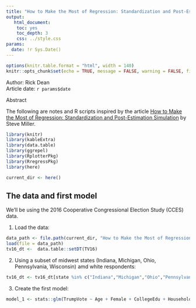 ```yaml
---
title: "How to Make the Most of Regression: Standardization and Post-Estimation Simulation"
output: 
   html_document:
    toc: yes
    toc_depth: 3
    css: ../style.css
params:
  date: !r Sys.Date()    
---
```


```r
options(knitr.table.format = "html", width = 140)
knitr::opts_chunk$set(echo = TRUE, message = FALSE, warning = FALSE, fig.width = 12, fig.height = 8)
```

<div>Author: Rick Dean</div>
<div>Article date: `r params$date`</div>

<div class="abstract">
  <p class="abstract">Abstract</p>
The following are notes and R scripts inspired by the article [How to Make the Most of Regression: Standardization and Post-Estimation Simulation](http://svmiller.com/blog/2020/04/post-estimation-simulation-trump-vote-midwest/) by Steve Miller.    
</div>  

```r
library(knitr)
library(kableExtra)
library(data.table)
library(ggrepel)
library(RplotterPkg)
library(RregressPkg)
library(here)

current_dir <- here()
```

## The data and first model

We'll be using the 2016 Cooperative Congressional Election Study (CCES) data.

1. Load the data:
```r
data_path <- file.path(current_dir, "How to Make the Most of Regression/data/TV16.rda")
load(file = data_path)
tv16_dt <-  data.table::setDT(TV16)
```

2. Using a subset of midwest states (Indiana, Michigan, Ohio, Pennsylvania, Wisconsin) amd white respondents:
```r
tv16_dt <- tv16_dt[state %in% c("Indiana","Michigan","Ohio","Pennsylvania","Wisconsin") & racef == "White", .(TrumpVote = votetrump, Age = age, Female = female, CollegeEdu = collegeed, HouseholdInc = famincr, Partisanship = pid7na, Ideology = ideo, BornAgainChris = bornagain, CognitiveRace = lcograc, EmpatheticRace = lemprac)]
```

3. Create the first model:
```r
model_1 <- stats::glm(TrumpVote ~ Age + Female + CollegeEdu + HouseholdInc + Partisanship + Ideology + BornAgainChris + CognitiveRace + EmpatheticRace, data = tv16_dt, family = binomial(link = "logit"), na.action = na.exclude)
```







